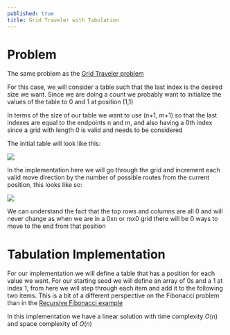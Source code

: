---
published: true
title: Grid Traveler with Tabulation
---


# Problem

The same problem as the [Grid Traveler problem](/dynamic-programming/memoization/3-grid-traveler)

For this case, we will consider a table such that the last index is the desired size we want. Since we are doing a count we probably want to initialize the values of the table to 0 and 1 at position (1,1)

In terms of the size of our table we want to use (n+1, m+1) so that the last indexes are equal to the endpoints n and m, and also having a 0th index since a grid with length 0 is valid and needs to be considered

The initial table will look like this:

![](@assets/grid-traveler-table-initial.png)

In the implementation here we will go through the grid and increment each valid move direction by the number of possible routes from the current position, this looks like so:

![](@assets/grid-traveler-table.png)

We can understand the fact that the top rows and columns are all 0 and will never change as when we are in a 0xn or mx0 grid there will be 0 ways to move to the end from that position

# Tabulation Implementation

For our implementation we will define a table that has a position for each value we want. For our starting seed we will define an array of 0s and a 1 at index 1, from here we will step through each item and add it to the following two items. This is a bit of a different perspective on the Fibonacci problem than in the [Recursive Fibonacci example](/dynamic-programming/memoization/2-fib)

<Snippet path="dynamic-programming/tabulation/grid-traveler.ts" />

In this implementation we have a linear solution with time complexity $O(n)$ and space complexity of $O(n)$
